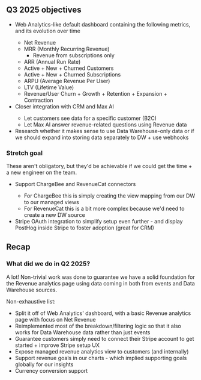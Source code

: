 ## Q3 2025 objectives

- Web Analytics-like default dashboard containing the following metrics, and its evolution over time <TeamMember name="Rafael Audibert" photo />
    - Net Revenue
    - MRR (Monthly Recurring Revenue)
        - Revenue from subscriptions only
    - ARR (Annual Run Rate)
    - Active + New + Churned Customers
    - Active + New + Churned Subscriptions
    - ARPU (Average Revenue Per User)
    - LTV (Lifetime Value)
    - Revenue/User Churn + Growth + Retention + Expansion + Contraction
- Closer integration with CRM and Max AI <TeamMember name="Rafael Audibert" photo />
    - Let customers see data for a specific customer (B2C)
    - Let Max AI answer revenue-related questions using Revenue data
- Research whether it makes sense to use Data Warehouse-only data or if we should expand
into storing data separately to DW + use webhooks <TeamMember name="Rafael Audibert" photo />


### Stretch goal

These aren't obligatory, but they'd be achievable if we could get the time + a new engineer on the team.

- Support ChargeBee and RevenueCat connectors <FutureTeamMember />
    - For ChargeBee this is simply creating the view mapping from our DW to our managed views
    - For RevenueCat this is a bit more complex because we'd need to create a new DW source
- Stripe OAuth integration to simplify setup even further - and display PostHog inside Stripe to foster adoption (great for CRM)

## Recap

### What did we do in Q2 2025?

A lot! Non-trivial work was done to guarantee we have a solid foundation for the Revenue analytics page using
data coming in both from events and Data Warehouse sources.

Non-exhaustive list:
- Split it off of Web Analytics' dashboard, with a basic Revenue analytics page with focus on Net Revenue
- Reimplemented most of the breakdown/filtering logic so that it also works for Data Warehouse data rather than just events
- Guarantee customers simply need to connect their Stripe account to get started + improve Stripe setup UX
- Expose managed revenue analytics view to customers (and internally)
- Support revenue goals in our charts - which implied supporting goals globally for our insights
- Currency conversion support